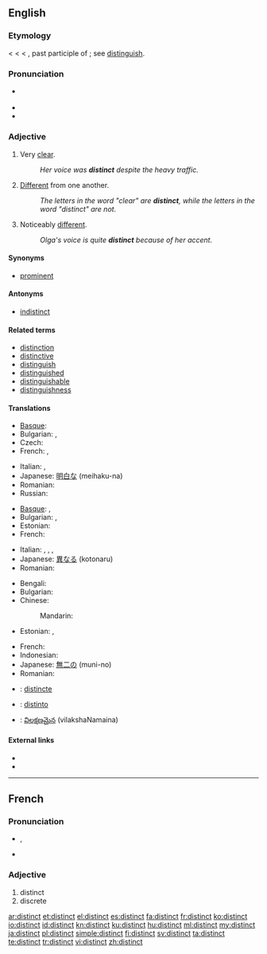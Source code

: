 ==English==

===Etymology===
< {{etyl|enm}} < {{etyl|fro}} < {{etyl|la}} {{term|distinctus}}, past participle of {{term|distinguere||to distinguish}}; see [[distinguish]].

===Pronunciation===
* {{a|RP|US}} {{IPA|/dɪˈstɪŋkt/}}
* {{audio|en-us-distinct.ogg|Audio (US)}}
* {{rhymes|ɪŋkt}}

===Adjective===
{{en-adj}}

# Very [[clear]].
#: ''Her voice was '''distinct''' despite the heavy traffic.''
# [[different|Different]] from one another.
#: ''The letters in the word "clear" are '''distinct''', while the letters in the word "distinct" are not.''
# Noticeably [[different]].
#: ''Olga's voice is quite '''distinct''' because of her accent.''

====Synonyms====
* [[prominent]]

====Antonyms====
* [[indistinct]]

====Related terms====
* [[distinction]]
* [[distinctive]]
* [[distinguish]]
* [[distinguished]]
* [[distinguishable]]
* [[distinguishness]]

====Translations====
{{trans-top|very clear}}
* [[Basque]]: {{t-|eu|garbi|xs=Basque}}
* Bulgarian: {{t+|bg|ясен}},  {{t|bg|отчетлив}}
* Czech: {{t-|cs|zřetelný|m}}
* French: {{t+|fr|distinct}}, {{t+|fr|intelligible}}
{{trans-mid}}
* Italian: {{t+|it|chiaro|m}}, {{t+|it|chiara|f}}
* Japanese: [[明白な]] (meihaku-na)
* Romanian: {{t|ro|distinct}}
* Russian: {{t|ru|разборчивый}}
{{trans-bottom}}

{{trans-top|different from one another}}
* [[Basque]]: {{t|eu|desberdin|xs=Basque}},  {{t|eu|bestelako|xs=Basque}}
* Bulgarian: {{t|bg|отделен}},  {{t+|bg|различен}}
* Estonian: {{t|et|erinev}}
* French: {{t+|fr|distinct}}
{{trans-mid}}
* Italian: {{t+|it|distinto|m}}, {{t+|it|distinta|f}}, {{t+|it|diverso|m}}, {{t+|it|diversa|f}}
* Japanese: [[異なる]] (kotonaru)
* Romanian: {{t|ro|distinct}}
{{trans-bottom}}

{{trans-top|noticeably different}}
* Bengali: {{t-|bn|বিশেষ|tr=bishesh|sc=Beng|xs=Bengali}}
* Bulgarian: {{t|bg|особен}}
* Chinese:
*: Mandarin: {{t|zh|截然不同的|sc=Hani}}
* Estonian: {{t|et|erisugune}},  {{t|et|eristatav}}
{{trans-mid}}
* French: {{t+|fr|reconnaissable}}
* Indonesian: {{t|id|khas|xs=Indonesian}}
* Japanese: [[無二の]] (muni-no)
* Romanian: {{t|ro|distinct}}
{{trans-bottom}}

<!--Remove this section once all of the translations below have been moved into the tables above.-->
{{checktrans-top}}
* {{ttbc|ia}}: [[distincte]]
{{trans-mid}}
* {{ttbc|es}}: [[distinto]] {{m}}
* {{ttbc|te}}: [[విలక్షణమైన]] (vilakshaNamaina)
{{trans-bottom}}

====External links====
* {{R:Webster 1913}}
* {{R:Century 1911}}

----

==French==

===Pronunciation===
* {{IPA|/dis.tɛ̃/|lang=fr}}, {{SAMPA|/dis.tE~/}}
* {{homophones|distincts|lang=fr}}

===Adjective===
{{fr-adj}}

# distinct
# discrete

[[ar:distinct]]
[[et:distinct]]
[[el:distinct]]
[[es:distinct]]
[[fa:distinct]]
[[fr:distinct]]
[[ko:distinct]]
[[io:distinct]]
[[id:distinct]]
[[kn:distinct]]
[[ku:distinct]]
[[hu:distinct]]
[[ml:distinct]]
[[my:distinct]]
[[ja:distinct]]
[[pl:distinct]]
[[simple:distinct]]
[[fi:distinct]]
[[sv:distinct]]
[[ta:distinct]]
[[te:distinct]]
[[tr:distinct]]
[[vi:distinct]]
[[zh:distinct]]